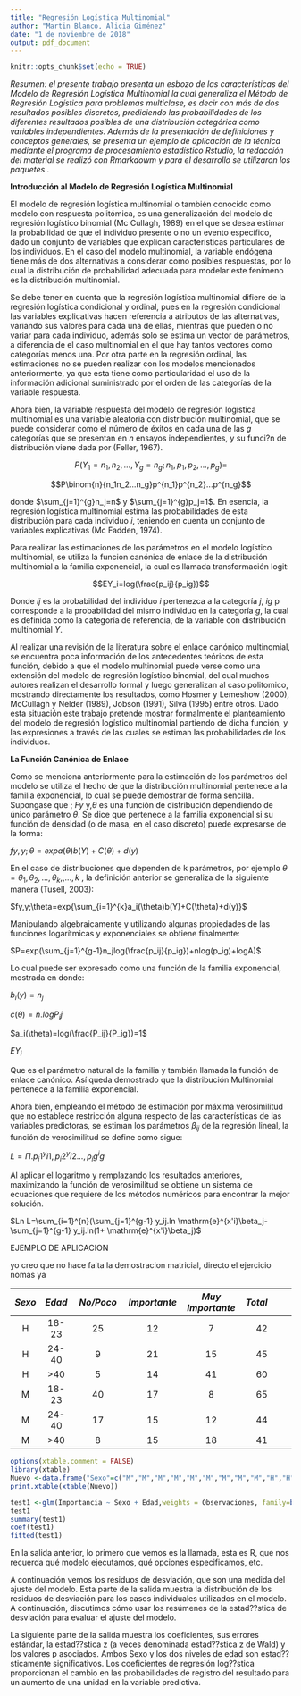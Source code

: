 ---
title: "Regresión Logística Multinomial"
author: "Martin Blanco, Alicia Giménez"
date: "1 de noviembre de 2018"
output: pdf_document
---

```{r setup, include=FALSE}
knitr::opts_chunk$set(echo = TRUE)
```


\fbox{\begin{minipage}{48em}
Ver fórmulas para asegurar que estén completas
\end{minipage}}


_Resumen: el presente trabajo presenta un esbozo de las características del Modelo de Regresión Logística Multinomial la cual generaliza el Método de Regresión Logística para problemas multiclase, es decir con más de dos resultados posibles discretos, prediciendo las probabilidades de los diferentes resultados posibles de una distribución categórica como variables independientes. Además de la presentación de definiciones y conceptos generales, se presenta un ejemplo de aplicación de la técnica mediante el programa de procesamiento estadístico Rstudio, la redacción del material se realizó con Rmarkdowm y para el desarrollo se utilizaron los paquetes ._

__Introducción al Modelo de Regresión Logística Multinomial__

El modelo de regresión logística multinomial o también conocido como modelo con respuesta politómica, es una generalización del modelo de regresión logístico binomial (Mc Cullagh, 1989) en el que se desea estimar la probabilidad de que el individuo presente o no un evento específico, dado un conjunto de variables que explican características particulares de los individuos. En el caso del modelo multinomial, la variable endógena tiene más de dos alternativas a considerar como posibles respuestas, por lo cual la distribución de probabilidad adecuada para modelar este fenímeno es la distribución multinomial. 

Se debe tener en cuenta que la regresión logística multinomial difiere de la regresión logística condicional y ordinal, pues en la regresión condicional las variables explicativas hacen referencia a atributos de las alternativas, variando sus valores para cada una de ellas, mientras que pueden o no variar para cada individuo, además solo se estima un vector de parámetros, a diferencia de el caso multinomial en el que hay tantos vectores como categorías menos una. Por otra parte en la regresión ordinal, las estimaciones no se pueden realizar con los modelos mencionados anteriormente, ya que esta tiene como particularidad el uso de la información adicional suministrado por el orden de las categorías de la variable respuesta. 

Ahora bien, la variable respuesta del modelo de regresión logística multinomial es una variable aleatoria con distribución multinomial, que se puede considerar como el número de éxitos en cada una de las _g_ categorías que se presentan en _n_ ensayos independientes, y su funci?n de distribución viene dada por (Feller, 1967).  

$$P(Y_1=n_1,n_2,...,Y_g=n_g;n_1,p_1,p_2,...,p_g)=$$

$$P\binom{n}{n_1n_2...n_g}p^{n_1}p^{n_2}...p^{n_g}$$

donde $\sum_{j=1}^{g}n_j=n$ y $\sum_{j=1}^{g}p_j=1$. En esencia, la regresión logística multinomial estima las probabilidades  de esta distribución para cada individuo _i_, teniendo en cuenta un conjunto de variables explicativas (Mc Fadden, 1974). 


Para realizar las estimaciones de los parámetros en el modelo logístico multinomial, se  utiliza  la funcion canónica de enlace de la distribución multinomial a la familia exponencial, la cual es llamada transformación logit: 


$$EY_i=log(\frac{p_ij}{p_ig})$$



Donde _ij_ es la probabilidad del individuo _i_ pertenezca a la categoría _j_, _ig_ p corresponde a la probabilidad del mismo individuo en la categoría _g_, la cual es definida como la categoría de referencia, de la variable con distribución multinomial _Y_.

Al  realizar una revisión de la literatura sobre el enlace canónico multinomial, se encuentra poca información de los antecedentes teóricos de esta función, debido a que el modelo multinomial puede verse como una extensión del modelo de regresión logístico binomial, del cual muchos autores realizan el desarrollo formal y luego generalizan al caso politomico, mostrando directamente los resultados, como Hosmer y Lemeshow (2000), McCullagh y Nelder (1989), Jobson (1991), Silva (1995) entre otros. Dado esta situación este trabajo pretende mostrar formalmente el planteamiento del modelo de regresión logístico multinomial partiendo de dicha función, y las expresiones a través de las cuales se estiman las probabilidades de los individuos. 

__La Función Canónica de Enlace__ 

Como se menciona anteriormente para la estimación de los parámetros del modelo se utiliza el hecho de que la distribución multinomial pertenece a la familia exponencial, lo cual se puede demostrar de forma sencilla. Supongase que ; _Fy_ y,$\theta$ es una función de distribución dependiendo de único parámetro $\theta$. Se dice que pertenece a la familia exponencial si su función de densidad (o de masa, en el caso discreto) puede expresarse de la forma: 


$fy,y;\theta=expa(\theta)b(Y)+C(\theta)+d(y)$


En el caso de distribuciones que dependen de k parámetros, por ejemplo $\theta=\theta_1,\theta_2,...,\theta_k,,...,k$ , la definición anterior se generaliza de la siguiente manera (Tusell, 2003):



$fy,y;\theta=exp{\sum_{i=1}^{k}a_i(\theta)b(Y)+C(\theta)+d(y)}$


Manipulando algebraicamente y utilizando algunas propiedades de las funciones logarítmicas y exponenciales se obtiene finalmente:

$P=exp(\sum_{j=1}^{g-1}n_jlog(\frac{p_ij}{p_ig})+nlog(p_ig)+logA)$


Lo cual puede ser expresado como una función de la  familia exponencial, mostrada en  donde:

$b_i(y)=n_j$

$c(\theta)=n.logP_ij$

$a_i(\theta)=log(\frac{P_ij}{P_ig})=1$  

$EY_i$


Que es el parámetro natural de la familia y también llamada la función de enlace canónico. Así queda demostrado que la distribución Multinomial pertenece a la familia exponencial. 



Ahora bien, empleando el método de estimación por máxima verosimilitud que no establece restricción alguna respecto de las características de las variables predictoras, se estiman los parámetros $\beta_{ij}$  de la regresión lineal, la función de verosimilitud se define como sigue: 








$L=\Pi.p_i1^yi1,p_i2^yi2...,p_ig^ig$


Al aplicar el logaritmo y remplazando los resultados anteriores, maximizando la función de verosimilitud se obtiene un sistema de ecuaciones que requiere de los métodos numéricos para encontrar la mejor solución.


$Ln L=\sum_{i=1}^{n}(\sum_{j=1}^{g-1} y_ij.ln \mathrm{e}^{x'i}\beta_j-\sum_{j=1}^{g-1} y_ij.ln(1+ \mathrm{e}^{x'i}\beta_j)$


EJEMPLO DE APLICACION

yo creo que no hace falta la demostracion matricial, directo el ejercicio nomas ya


\pagebreak

| _Sexo_| _Edad_| _No/Poco_        | _Importante_   | _Muy Importante_  | _Total_|
|:-----:|:------:|:-------------:|:------------:|:---------------:|----:|:------:|
|H      |18-23  | 25    |12            |7 |42|
|H      |24-40  |9      |21           |15 |45|
|H      |>40    |5    |14           |41|60|
|M      |18-23  |40        |17           |8|65|
|M      |24-40  |17        |15           |12|44|
|M      |>40    |8        |15           |18|41|

```{r, results='asis',caption= "1 denota No/Poco, 2 denota Importante y 3 denota Muy Importante", echo=FALSE}
options(xtable.comment = FALSE)
library(xtable)
Nuevo <-data.frame("Sexo"=c("M","M","M","M","M","M","M","M","M","H","H","H","H","H","H","H","H","H"),"Edad"=c("18-23","18-23","18-23","24-40","24-40","24-40",">40",">40",">40","18-23","18-23","18-23","24-40","24-40","24-40",">40",">40",">40"),"Importancia"= c("1","2","3","1","2","3","1","2","3","1","2","3","1","2","3","1","2","3"),"Observaciones"= c(26,12,7,9,21,15,5,14,41,40,17,8,17,15,12,8,15,18))
print.xtable(xtable(Nuevo))


```


```{r}
test1 <-glm(Importancia ~ Sexo + Edad,weights = Observaciones, family=binomial(link = logit), data=Nuevo)
test1
summary(test1)
coef(test1)
fitted(test1)
```
En la salida anterior, lo primero que vemos es la llamada, esta es R, que nos recuerda qué modelo ejecutamos, qué opciones especificamos, etc.

A continuación vemos los residuos de desviación, que son una medida del ajuste del modelo. Esta parte de la salida muestra la distribución de los residuos de desviación para los casos individuales utilizados en el modelo. A continuación, discutimos cómo usar los resúmenes de la estad??stica de desviación para evaluar el ajuste del modelo.

La siguiente parte de la salida muestra los coeficientes, sus errores estándar, la estad??stica z (a veces denominada estad??stica z de Wald) y los valores p asociados. Ambos Sexo y los dos niveles de edad son estad??sticamente significativos. Los coeficientes de regresión log??stica proporcionan el cambio en las probabilidades de registro del resultado para un aumento de una unidad en la variable predictiva.
